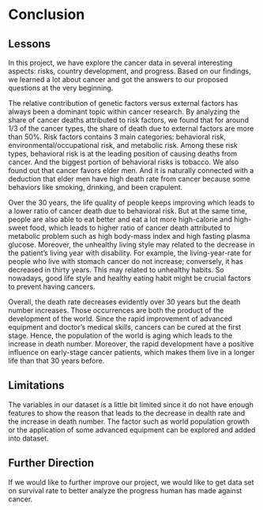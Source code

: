 # Conclusion

## Lessons

In this project, we have explore the cancer data in several interesting aspects: risks, country development, and progress. Based on our findings, we learned a lot about cancer and got the answers to our proposed questions at the very beginning. 

The relative contribution of genetic factors versus external factors has always been a dominant topic within cancer research. By analyzing the share of cancer deaths attributed to risk factors, we found that for around 1/3 of the cancer types, the share of death due to external factors are more than 50%. Risk factors contains 3 main categories: behavioral risk, environmental/occupational risk, and metabolic risk. Among these risk types, behavioral risk is at the leading position of causing deaths from cancer. And the biggest portion of behavioral risks is tobacco. We also found out that cancer favors elder men. And it is naturally connected with a deduction that elder men have high death rate from cancer because some behaviors like smoking, drinking, and been crapulent.

Over the 30 years, the life quality of people keeps improving which leads to a lower ratio of cancer death due to behavioral risk. But at the same time, people are also able to eat better and eat a lot more high-calorie and high-sweet food, which leads to higher ratio of cancer death attributed to metabolic problem such as high body-mass index and high fasting plasma glucose. Moreover, the unhealthy living style may related to the decrease in the patient's living year with disability. For example, the living-year-rate for people who live with stomach cancer do not increase; conversely, it has decreased in thirty years. This may related to unhealthy habits. So nowadays, good life style and healthy eating habit might be crucial factors to prevent having cancers. 

Overall, the death rate decreases evidently over 30 years but the death number increases. Those occurrences are both the product of the development of the world. Since the rapid improvement of advanced equipment and doctor's medical skills, cancers can be cured at the first stage. Hence, the population of the world is aging which leads to the increase in death number. Moreover, the rapid development have a positive influence on early-stage cancer patients, which makes them live in a longer life than that 30 years before. 



## Limitations

The variables in our dataset is a little bit limited since it do not have enough features to show the reason that leads to the decrease in dealth rate and the increase in death number. The factor such as world population growth or the application of some advanced equipment
can be explored and added into dataset.

## Further Direction

If we would like to further improve our project, we would like to get data set on survival rate to better analyze the progress human has made against cancer.
